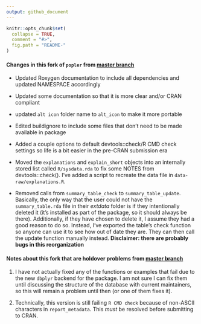 ```yaml
---
output: github_document
---
```


<!-- README.md is generated from README.Rmd. Please edit that file -->

```r
knitr::opts_chunk$set(
  collapse = TRUE,
  comment = "#>",
  fig.path = "README-"
)
```

#### Changes in this fork of `popler` from [master branch](https://github.com/AldoCompagnoni/popler)

* Updated Roxygen documentation to include all dependencies and updated NAMESPACE accordingly

* Updated some documentation so that it is more clear and/or CRAN compliant

* updated `alt icon` folder name to `alt_icon` to make it more portable

* Edited buildignore to include some files that don't need to be made available in package

* Added a couple options to default devtools::check/R CMD check settings so life is a bit easier in the pre-CRAN submission era

* Moved the `explanations` and `explain_short` objects into an internally stored list called `R/sysdata.rda` to fix some NOTES from devtools::check(). I've added a script to recreate the data file in `data-raw/explanations.R`.

* Removed calls from `summary_table_check` to `summary_table_update`. Basically, the only way that the user could not have the `summary_table.rda` file in their _extdata_ folder is if they intentionally deleted it (it's installed as part of the package, so it should always be there). Additionally, if they have chosen to delete it, I assume they had a good reason to do so. Instead, I've exported the table's check function so anyone can use it to see how out of date they are. They can then call the update function manually instead. **Disclaimer: there are probably bugs in this reorganization**

#### Notes about this fork that are holdover problems from [master branch](https://github.com/AldoCompagnoni/popler)
1. I have not actually fixed any of the functions or examples that fail due to the new `dbplyr` backend for the package. I am not sure I can fix them until discussing the structure of the database with current maintainers, so this will remain a problem until then (or one of them fixes it). 

2. Technically, this version is still failing `R CMD check` because of non-ASCII characters in `report_metadata`. This *must* be resolved before submitting to CRAN.


